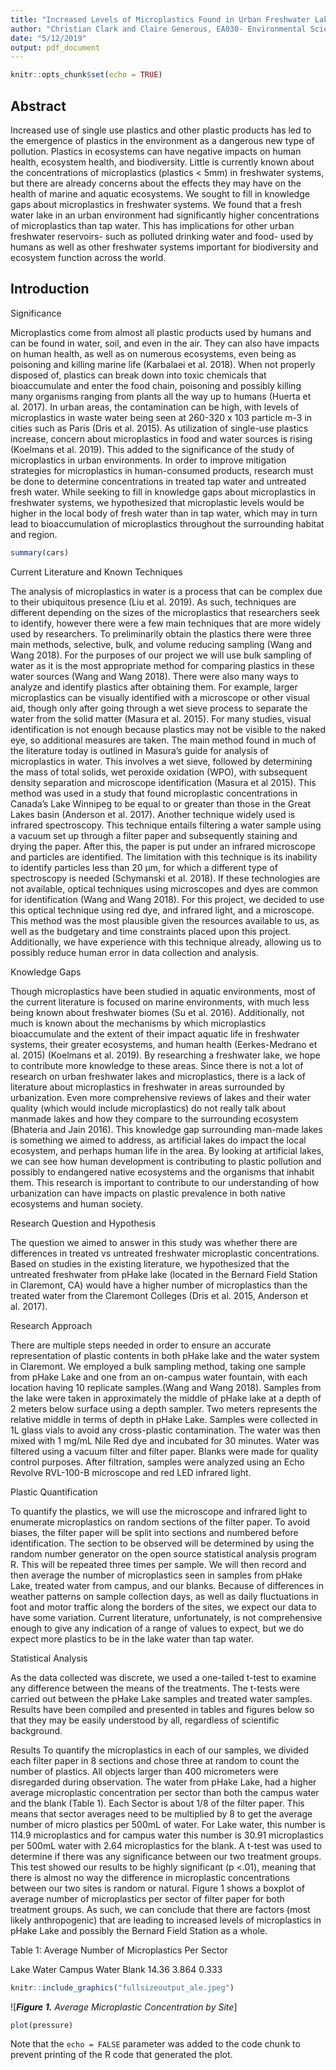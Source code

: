 ```yaml
---
title: "Increased Levels of Microplastics Found in Urban Freshwater Lake"
author: "Christian Clark and Claire Generous, EA030- Environmental Science, Pomona College Environmental Analysis Department"
date: "5/12/2019"
output: pdf_document
---
```


```r
knitr::opts_chunk$set(echo = TRUE)
```
Abstract
---
Increased use of single use plastics and other plastic products has led to the emergence of plastics in the environment as a dangerous new type of pollution. Plastics in ecosystems can have negative impacts on human health, ecosystem health, and biodiversity. Little is currently known about the concentrations of microplastics (plastics < 5mm) in freshwater systems, but there are already concerns about the effects they may have on the health of marine and aquatic ecosystems. We sought to fill in knowledge gaps about microplastics in freshwater systems. We found that a fresh water lake in an urban environment had significantly higher concentrations of microplastics than tap water. This has implications for other urban freshwater reservoirs- such as polluted drinking water and food-  used by humans as well as other freshwater systems important for biodiversity and ecosystem function across the world.

Introduction 
---
Significance

Microplastics come from almost all plastic products used by humans and can be found in water, soil, and even in the air. They can also have impacts on human health, as well as on numerous ecosystems, even being as poisoning and killing marine life (Karbalaei et al. 2018). When not properly disposed of, plastics can break down into toxic chemicals that bioaccumulate and enter the food chain, poisoning and possibly killing many organisms ranging from plants all the way up to humans (Huerta et al. 2017). In urban areas, the contamination can be high, with levels of microplastics in waste water being seen at 260-320 x 103 particle m-3 in cities such as Paris (Dris et al. 2015).
As utilization of single-use plastics increase, concern about microplastics in food and water sources is rising (Koelmans et al. 2019). This added to the significance of the study of microplastics in urban environments. In order to improve mitigation strategies for microplastics in human-consumed products, research must be done to determine concentrations in treated tap water and untreated fresh water. While seeking to fill in knowledge gaps about microplastics in freshwater systems, we hypothesized that microplastic levels would be higher in the local body of fresh water than in tap water, which may in turn lead to bioaccumulation of microplastics throughout the surrounding habitat and region.

```r
summary(cars)
```

Current Literature and Known Techniques

The analysis of microplastics in water is a process that can be complex due to their ubiquitous presence (Liu et al. 2019). As such, techniques are different depending on the sizes of the microplastics that researchers seek to identify, however there were a few main techniques that are more widely used by researchers. To preliminarily obtain the plastics there were three main methods, selective, bulk, and volume reducing sampling (Wang and Wang 2018). For the purposes of our project we will use bulk sampling of water as it is the most appropriate method for comparing plastics in these water sources (Wang and Wang 2018).
There were also many ways to analyze and identify plastics after obtaining them. For example, larger microplastics can be visually identified with a microscope or other visual aid, though only after going through a wet sieve process to separate the water from the solid matter (Masura et al. 2015). For many studies, visual identification is not enough because plastics may not be visible to the naked eye, so additional measures are taken. The main method found in much of the literature today is outlined in Masura’s guide for analysis of microplastics in water. This involves a wet sieve, followed by determining the mass of total solids, wet peroxide oxidation (WPO), with subsequent density separation and microscope identification (Masura et al 2015). This method was used in a study that found microplastic concentrations in Canada’s Lake Winnipeg to be equal to or greater than those in the Great Lakes basin (Anderson et al.
2017).
Another technique widely used is infrared spectroscopy. This technique entails filtering a water sample using a vacuum set up through a filter paper and subsequently staining and drying the paper. After this, the paper is put under an infrared microscope and particles are identified.
The limitation with this technique is its inability to identify particles less than 20 µm, for which a different type of spectroscopy is needed (Schymanski et al. 2018). If these technologies are not available, optical techniques using microscopes and dyes are common for identification (Wang and Wang 2018). For this project, we decided to use this optical technique using red dye, and infrared light, and a microscope. This method was the most plausible given the resources available to us, as well as the budgetary and time constraints placed upon this project.
Additionally, we have experience with this technique already, allowing us to possibly reduce human error in data collection and analysis.

Knowledge Gaps

Though microplastics have been studied in aquatic environments, most of the current literature is focused on marine environments, with much less being known about freshwater biomes (Su et al. 2016). Additionally, not much is known about the mechanisms by which microplastics bioaccumulate and the extent of their impact aquatic life in freshwater systems, their greater ecosystems, and human health (Eerkes-Medrano et al. 2015) (Koelmans et al. 2019). By researching a freshwater lake, we hope to contribute more knowledge to these areas.
Since there is not a lot of research on urban freshwater lakes and microplastics, there is a lack of literature about microplastics in freshwater in areas surrounded by urbanization. Even more comprehensive reviews of lakes and their water quality (which would include microplastics) do not really talk about manmade lakes and how they compare to the surrounding ecosystem (Bhateria and Jain 2016). This knowledge gap surrounding man-made lakes is something we aimed to address, as artificial lakes do impact the local ecosystem, and perhaps human life in the area. By looking at artificial lakes, we can see how human development is contributing to plastic pollution and possibly to endangered native ecosystems and the organisms that inhabit them. This research is important to contribute to our understanding of how urbanization can have impacts on plastic prevalence in both native ecosystems and human society. 

Research Question and Hypothesis

The question we aimed to answer in this study was whether there are differences in treated vs untreated freshwater microplastic concentrations. Based on studies in the existing literature, we hypothesized that the untreated freshwater from pHake lake (located in the Bernard Field Station in Claremont, CA) would have a higher number of microplastics than the treated water from the Claremont Colleges (Dris et al. 2015, Anderson et al. 2017). 

Research Approach

There are multiple steps needed in order to ensure an accurate representation of plastic contents in both pHake lake and the water system in Claremont. We  employed a bulk sampling method, taking one sample from pHake Lake and one from an on-campus water fountain, with each location having 10 replicate samples.(Wang and Wang 2018). Samples from the lake were taken in approximately the middle of pHake lake at a depth of 2 meters below surface using a depth sampler. Two meters represents the relative middle in terms of depth in pHake Lake. Samples were collected in 1L glass vials to avoid any cross-plastic contamination. The water was then mixed with 1 mg/mL Nile Red dye and incubated for 30 minutes. Water was filtered using a vacuum filter and filter paper. Blanks were made for quality control purposes. After filtration, samples were analyzed using an Echo Revolve RVL-100-B microscope and red LED infrared light.

Plastic Quantification

To quantify the plastics, we will use the microscope and infrared light to enumerate microplastics on random sections of the filter paper. To avoid biases, the filter paper will be split into sections and numbered before identification. The section to be observed will be determined by using the random number generator on the open source statistical analysis program R. This will be repeated three times per sample. We will then record and then average the number of microplastics seen in samples from pHake Lake, treated water from campus, and our blanks.
Because of differences in weather patterns on sample collection days, as well as daily fluctuations in foot and motor traffic along the borders of the sites, we expect our data to have some variation. Current literature, unfortunately, is not comprehensive enough to give any indication of a range of values to expect, but we do expect more plastics to be in the lake water than tap water.

Statistical Analysis

As the data collected was discrete, we used a one-tailed t-test to examine any difference between the means of the treatments. The t-tests were carried out between the pHake Lake
samples and treated water samples. Results have been compiled and presented in tables and figures below so that they may be easily understood by all, regardless of scientific background.

Results
To quantify the microplastics in each of our samples, we divided each filter paper in 8
sections and chose three at random to count the number of plastics. All objects larger than 400 micrometers were disregarded during observation. The water from pHake Lake, had a higher average microplastic concentration per sector than both the campus water and the blank (Table 1). Each Sector is about 1/8 of the filter paper. This means that sector averages need to be multiplied by 8 to get the average number of micro plastics per 500mL of water. For Lake water, this number is 114.9 microplastics and for campus water this number is 30.91 microplastics per 500mL water with 2.64 microplastics for the blank. A t-test was used to determine if there was any significance between our two treatment groups. This test showed our results to be highly significant (p <.01), meaning that there is almost no way the difference in microplastic concentrations between our two sites is random or natural. Figure 1 shows a boxplot of average number of microplastics per sector of filter paper for both treatment groups. As such, we can conclude that there are factors (most likely anthropogenic) that are leading to increased levels of microplastics in pHake Lake and possibly the Bernard Field Station as a whole.


Table 1: Average Number of Microplastics Per Sector

Lake Water      Campus Water       Blank
14.36           3.864              0.333

```r
knitr::include_graphics("fullsizeoutput_ale.jpeg")
```
![_**Figure 1.** Average Microplastic Concentration by Site_]










```r
plot(pressure)
```

Note that the `echo = FALSE` parameter was added to the code chunk to prevent printing of the R code that generated the plot.
